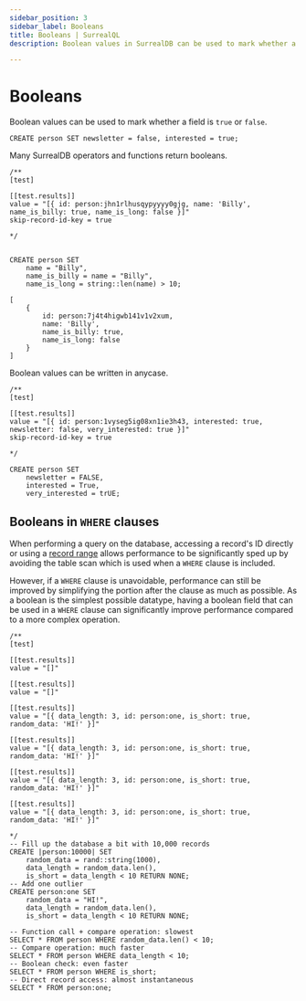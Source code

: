 ```yaml
---
sidebar_position: 3
sidebar_label: Booleans
title: Booleans | SurrealQL
description: Boolean values in SurrealDB can be used to mark whether a field is true or false

---
```


# Booleans

Boolean values can be used to mark whether a field is `true` or `false`.

```surql
CREATE person SET newsletter = false, interested = true;
```

Many SurrealDB operators and functions return booleans.

```surql
/**
[test]

[[test.results]]
value = "[{ id: person:jhn1rlhusqypyyyy0gjg, name: 'Billy', name_is_billy: true, name_is_long: false }]"
skip-record-id-key = true

*/


CREATE person SET 
    name = "Billy", 
    name_is_billy = name = "Billy",
    name_is_long = string::len(name) > 10;
```

```surql title="Response"
[
	{
		id: person:7j4t4higwb141v1v2xum,
		name: 'Billy',
		name_is_billy: true,
		name_is_long: false
	}
]
```

Boolean values can be written in anycase.

```surql
/**
[test]

[[test.results]]
value = "[{ id: person:1vyseg5ig08xn1ie3h43, interested: true, newsletter: false, very_interested: true }]"
skip-record-id-key = true

*/

CREATE person SET 
    newsletter = FALSE,
    interested = True,
    very_interested = trUE;
```

## Booleans in `WHERE` clauses

When performing a query on the database, accessing a record's ID directly or using a [record range](/docs/surrealql/datamodel/ids#record-ranges) allows performance to be significantly sped up by avoiding the table scan which is used when a `WHERE` clause is included.

However, if a `WHERE` clause is unavoidable, performance can still be improved by simplifying the portion after the clause as much as possible. As a boolean is the simplest possible datatype, having a boolean field that can be used in a `WHERE` clause can significantly improve performance compared to a more complex operation.

```surql
/**
[test]

[[test.results]]
value = "[]"

[[test.results]]
value = "[]"

[[test.results]]
value = "[{ data_length: 3, id: person:one, is_short: true, random_data: 'HI!' }]"

[[test.results]]
value = "[{ data_length: 3, id: person:one, is_short: true, random_data: 'HI!' }]"

[[test.results]]
value = "[{ data_length: 3, id: person:one, is_short: true, random_data: 'HI!' }]"

[[test.results]]
value = "[{ data_length: 3, id: person:one, is_short: true, random_data: 'HI!' }]"

*/
-- Fill up the database a bit with 10,000 records
CREATE |person:10000| SET
    random_data = rand::string(1000),
    data_length = random_data.len(),
    is_short = data_length < 10 RETURN NONE;
-- Add one outlier
CREATE person:one SET
    random_data = "HI!",
    data_length = random_data.len(),
    is_short = data_length < 10 RETURN NONE;

-- Function call + compare operation: slowest
SELECT * FROM person WHERE random_data.len() < 10;
-- Compare operation: much faster
SELECT * FROM person WHERE data_length < 10;
-- Boolean check: even faster
SELECT * FROM person WHERE is_short;
-- Direct record access: almost instantaneous
SELECT * FROM person:one;
```